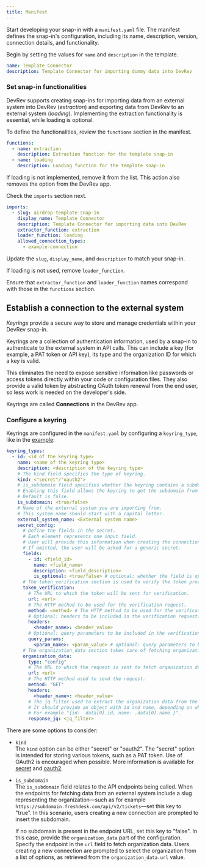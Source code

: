 ```yaml
---
title: Manifest
---
```

Start developing your snap-in with a `manifest.yaml` file. The manifest defines the snap-in's configuration, including its name, description, version, connection details, and functionality.

Begin by setting the values for `name` and `description` in the template.

```yaml
name: Template Connector
description: Template Connector for importing dummy data into DevRev
```

### Set snap-in functionalities

DevRev supports creating snap-ins for importing data from an external system into DevRev (_extraction_) and exporting data from DevRev to an external system (_loading_). Implementing the extraction functionality is essential, while loading is optional.

To define the functionalities, review the `functions` section in the manifest.

```yaml
functions:
  - name: extraction
    description: Extraction function for the template snap-in
  - name: loading
    description: Loading function for the template snap-in
```

If loading is not implemented, remove it from the list. This action also removes the option from the DevRev app.

Check the `imports` section next.

```yaml
imports:
  - slug: airdrop-template-snap-in
    display_name: Template Connector
    description: Template Connector for importing data into DevRev
    extractor_function: extraction
    loader_function: loading
    allowed_connection_types:
      - example-connection
```

Update the `slug`, `display_name`, and `description` to match your snap-in.

If loading is not used, remove `loader_function`.

Ensure that `extractor_function` and `loader_function` names correspond with those in the `functions` section.

## Establish a connection to the external system

_Keyrings_ provide a secure way to store and manage credentials within your DevRev snap-in. 

Keyrings are a collection of authentication information, used by a snap-in to authenticate to the external system in API calls. 
This can include a key (for example, a PAT token or API key), its type and the organization ID for which a key is valid.

This eliminates the need to expose sensitive information like passwords or access tokens directly within your code or configuration files. They also provide a valid token by abstracting OAuth token renewal from the end user, so less work is needed on the developer's side.

Keyrings are called **Connections** in the DevRev app.

### Configure a keyring

Keyrings are configured in the `manifest.yaml` by configuring a `keyring_type`, like in the [example](https://github.com/devrev/airdrop-template/blob/main/manifest.yaml):

```yaml
keyring_types:
  - id: <id of the keyring type>
    name: <name of the keyring type>
    description: <description of the keyring type>
    # The kind field specifies the type of keyring.
    kind: <"secret"/"oauth2">
    # is_subdomain field specifies whether the keyring contains a subdomain.
    # Enabling this field allows the keyring to get the subdomain from the user during keyring creation.
    # Default is false.
    is_subdomain: <true/false>
    # Name of the external system you are importing from.
    # This system name should start with a capital letter.
    external_system_name: <External system name>
    secret_config:
      # Define the fields in the secret.
      # Each element represents one input field.
      # User will provide this information when creating the connection in the UI.
      # If omitted, the user will be asked for a generic secret.
      fields:
        - id: <field_id>
          name: <field_name>
          description: <field_description>
          is_optional: <true/false> # optional: whether the field is optional or not. Default is false.
      # The token_verification section is used to verify the token provided by the user.
      token_verification:
        # The URL to which the token will be sent for verification.
        url: <url>
        # The HTTP method to be used for the verification request.
        method: <method> # The HTTP method to be used for the verification request.
        # Optional: headers to be included in the verification request.
        headers:
          <header_name>: <header_value>
        # Optional: query parameters to be included in the verification request.
        query_params:
          <param_name>: <param_value> # optional: query parameters to be included in the verification request.
      # The organization_data section takes care of fetching organization data and is required if is_subdomain option is false.
      organization_data:
        type: "config"
        # The URL to which the request is sent to fetch organization data.
        url: <url>
        # The HTTP method used to send the request.
        method: "GET"
        headers:
          <header_name>: <header_value>
        # The jq filter used to extract the organization data from the response.
        # It should provide an object with id and name, depending on what the external system returns.
        # For example "{id: .data[0].id, name: .data[0].name }".
        response_jq: <jq_filter>
```
There are some options to consider:

* `kind`  
  The `kind` option can be either "secret" or "oauth2". The "secret" option is intended for storing various tokens, such as a PAT token. Use of OAuth2 is encouraged when possible. More information is available for [secret](/public/snapin-development/references/keyrings/secret-configuration) and [oauth2](/public/snapin-development/references/keyrings/oauth-configuration).

* `is_subdomain`  
  The `is_subdomain` field relates to the API endpoints being called. When the endpoints for fetching data from an external system include a slug representing the organization—such as for example `https://subdomain.freshdesk.com/api/v2/tickets`—set this key to "true". In this scenario, users creating a new connection are prompted to insert the subdomain.

  If no subdomain is present in the endpoint URL, set this key to "false". In this case, provide the `organization_data` part of the configuration. Specify the endpoint in the `url` field to fetch organization data. Users creating a new connection are prompted to select the organization from a list of options, as retrieved from the `organization_data.url` value.